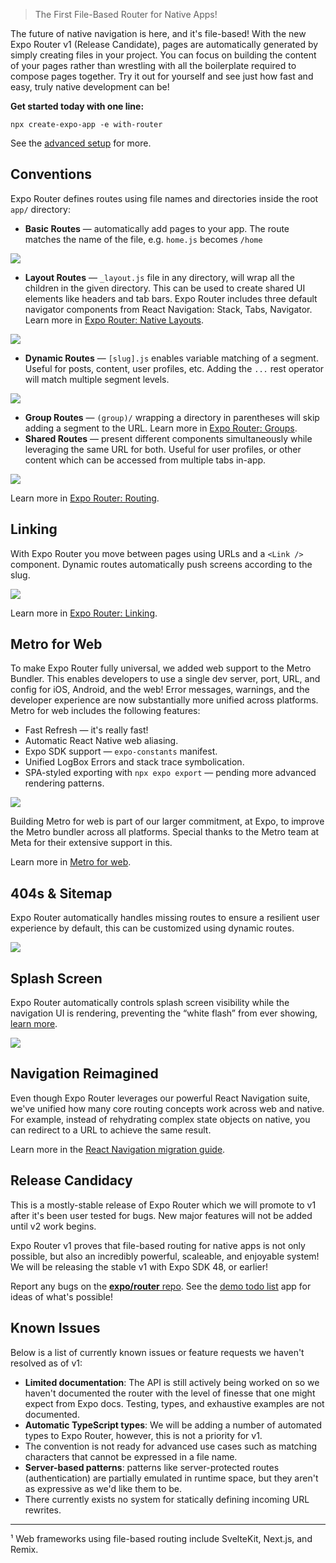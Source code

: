 
<Title date="2021-05-28T00:16:51.286Z">Expo Router v1 Release Candidate</Title>

> The First File-Based Router for Native Apps!

The future of native navigation is here, and it's file-based! With the new Expo Router v1 (Release Candidate), pages are automatically generated by simply creating files in your project. You can focus on building the content of your pages rather than wrestling with all the boilerplate required to compose pages together. Try it out for yourself and see just how fast and easy, truly native development can be!

**Get started today with one line:**

```terminal
npx create-expo-app -e with-router
```

See the [advanced setup](https://expo.github.io/router/docs/) for more.

## Conventions

Expo Router defines routes using file names and directories inside the root `app/` directory:

- **Basic Routes** — automatically add pages to your app. The route matches the name of the file, e.g. `home.js` becomes `/home`

![](./images/route.png)

- **Layout Routes** — `_layout.js` file in any directory, will wrap all the children in the given directory. This can be used to create shared UI elements like headers and tab bars. Expo Router includes three default navigator components from React Navigation: Stack, Tabs, Navigator. Learn more in [Expo Router: Native Layouts](https://expo.github.io/router/docs/features/routing#native-layouts).

![](./images/layout-route.png)

- **Dynamic Routes** — `[slug].js` enables variable matching of a segment. Useful for posts, content, user profiles, etc. Adding the `...` rest operator will match multiple segment levels.

![](./images/dynamic-route.png)

- **Group Routes** — `(group)/` wrapping a directory in parentheses will skip adding a segment to the URL. Learn more in [Expo Router: Groups](https://expo.github.io/router/docs/features/routing#groups).
- **Shared Routes** — present different components simultaneously while leveraging the same URL for both. Useful for user profiles, or other content which can be accessed from multiple tabs in-app.

![](./images/shared-routes.png)

Learn more in [Expo Router: Routing](https://expo.github.io/router/docs/features/routing).

## Linking

With Expo Router you move between pages using URLs and a `<Link />` component. Dynamic routes automatically push screens according to the slug.

![](./images/link.png)

Learn more in [Expo Router: Linking](https://expo.github.io/router/docs/features/linking).

## Metro for Web

To make Expo Router fully universal, we added web support to the Metro Bundler. This enables developers to use a single dev server, port, URL, and config for iOS, Android, and the web! Error messages, warnings, and the developer experience are now substantially more unified across platforms. Metro for web includes the following features:

- Fast Refresh — it's really fast!
- Automatic React Native web aliasing.
- Expo SDK support — `expo-constants` manifest.
- Unified LogBox Errors and stack trace symbolication.
- SPA-styled exporting with `npx expo export` — pending more advanced rendering patterns.

![](./images/error-overlay.png)

Building Metro for web is part of our larger commitment, at Expo, to improve the Metro bundler across all platforms. Special thanks to the Metro team at Meta for their extensive support in this.

Learn more in [Metro for web](https://docs.expo.dev/guides/customizing-metro/#web-support).

## 404s & Sitemap

Expo Router automatically handles missing routes to ensure a resilient user experience by default, this can be customized using dynamic routes.

![](./images/directory.png)

## Splash Screen

Expo Router automatically controls splash screen visibility while the navigation UI is rendering, preventing the “white flash” from ever showing, [learn more](https://expo.github.io/router/docs/features/splash).

![](./images/splash-compare.gif)

## Navigation Reimagined

Even though Expo Router leverages our powerful React Navigation suite, we've unified how many core routing concepts work across web and native. For example, instead of rehydrating complex state objects on native, you can redirect to a URL to achieve the same result.

Learn more in the [React Navigation migration guide](https://expo.github.io/router/docs/migration/react-navigation/link).

## Release Candidacy

This is a mostly-stable release of Expo Router which we will promote to v1 after it's been user tested for bugs. New major features will not be added until v2 work begins.

Expo Router v1 proves that file-based routing for native apps is not only possible, but also an incredibly powerful, scaleable, and enjoyable system! We will be releasing the stable v1 with Expo SDK 48, or earlier!

Report any bugs on the [**expo/router** repo](https://github.com/expo/router/issues). See the [demo todo list](https://github.com/expo/router/tree/main/apps/demo) app for ideas of what's possible!

## Known Issues

Below is a list of currently known issues or feature requests we haven't resolved as of v1:

- **Limited documentation**: The API is still actively being worked on so we haven't documented the router with the level of finesse that one might expect from Expo docs. Testing, types, and exhaustive examples are not documented.
- **Automatic TypeScript types**: We will be adding a number of automated types to Expo Router, however, this is not a priority for v1.
- The convention is not ready for advanced use cases such as matching characters that cannot be expressed in a file name.
- **Server-based patterns**: patterns like server-protected routes (authentication) are partially emulated in runtime space, but they aren't as expressive as we'd like them to be.
- There currently exists no system for statically defining incoming URL rewrites.

---

¹ Web frameworks using file-based routing include SvelteKit, Next.js, and Remix.
